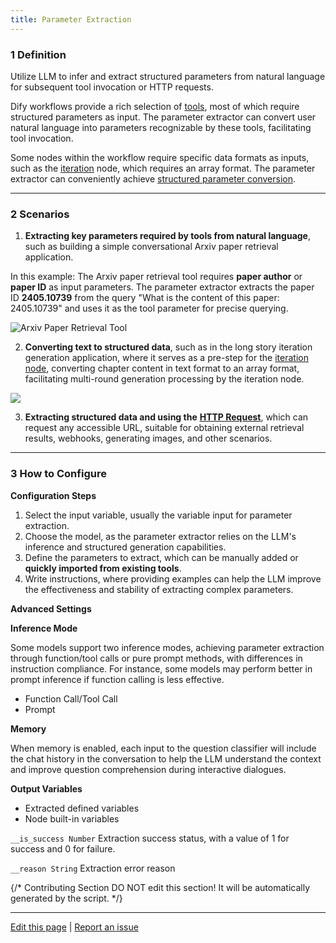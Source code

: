 ```yaml
---
title: Parameter Extraction
---
```



### 1 Definition

Utilize LLM to infer and extract structured parameters from natural language for subsequent tool invocation or HTTP requests.

Dify workflows provide a rich selection of [tools](/en/tools), most of which require structured parameters as input. The parameter extractor can convert user natural language into parameters recognizable by these tools, facilitating tool invocation.

Some nodes within the workflow require specific data formats as inputs, such as the [iteration](/en/guides/workflow/nodes/iteration#definition) node, which requires an array format. The parameter extractor can conveniently achieve [structured parameter conversion](/en/guides/workflow/nodes/iteration#example-1-long-article-iteration-generator).

***

### 2 Scenarios

1. **Extracting key parameters required by tools from natural language**, such as building a simple conversational Arxiv paper retrieval application.

In this example: The Arxiv paper retrieval tool requires **paper author** or **paper ID** as input parameters. The parameter extractor extracts the paper ID **2405.10739** from the query "What is the content of this paper: 2405.10739" and uses it as the tool parameter for precise querying.

![Arxiv Paper Retrieval Tool](https://assets-docs.dify.ai/dify-enterprise-mintlify/en/guides/workflow/node/a8bae4106a015c76ebb0a165f2409458.png)

2. **Converting text to structured data**, such as in the long story iteration generation application, where it serves as a pre-step for the [iteration node](/en/guides/workflow/nodes/iteration), converting chapter content in text format to an array format, facilitating multi-round generation processing by the iteration node.

![](https://assets-docs.dify.ai/dify-enterprise-mintlify/en/guides/workflow/node/71d8e48d842342668f92e6dd84fc03c1.png)

3. **Extracting structured data and using the** [**HTTP Request**](/en/guides/workflow/nodes/http-request), which can request any accessible URL, suitable for obtaining external retrieval results, webhooks, generating images, and other scenarios.

***

### 3 How to Configure

**Configuration Steps**

1. Select the input variable, usually the variable input for parameter extraction.
2. Choose the model, as the parameter extractor relies on the LLM's inference and structured generation capabilities.
3. Define the parameters to extract, which can be manually added or **quickly imported from existing tools**.
4. Write instructions, where providing examples can help the LLM improve the effectiveness and stability of extracting complex parameters.

**Advanced Settings**

**Inference Mode**

Some models support two inference modes, achieving parameter extraction through function/tool calls or pure prompt methods, with differences in instruction compliance. For instance, some models may perform better in prompt inference if function calling is less effective.

* Function Call/Tool Call
* Prompt

**Memory**

When memory is enabled, each input to the question classifier will include the chat history in the conversation to help the LLM understand the context and improve question comprehension during interactive dialogues.

**Output Variables**

* Extracted defined variables
* Node built-in variables

`__is_success Number` Extraction success status, with a value of 1 for success and 0 for failure.

`__reason String` Extraction error reason

{/*
Contributing Section
DO NOT edit this section!
It will be automatically generated by the script.
*/}

---

[Edit this page](https://github.com/langgenius/dify-docs/edit/main/en/guides/workflow/node/parameter-extractor.mdx) | [Report an issue](https://github.com/langgenius/dify-docs/issues/new?template=docs.yml)

